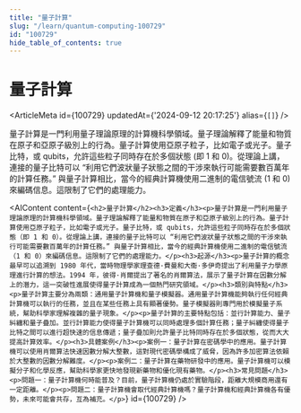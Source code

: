 ```yaml
---
title: "量子計算"
slug: "/learn/quantum-computing-100729"
id: "100729"
hide_table_of_contents: true
---
```



# 量子計算

<ArticleMeta id={100729} updatedAt={'2024-09-12 20:17:25'} alias={`[]`} />
<div className='border-solid border-b border-t-0 my-4 border-[var(--ifm-color-gray-300)]' />

量子計算是一門利用量子理論原理的計算機科學領域。量子理論解釋了能量和物質在原子和亞原子級別上的行為。量子計算使用亞原子粒子，比如電子或光子。量子比特，或 qubits，允許這些粒子同時存在於多個狀態 (即 1 和 0)。從理論上講，連接的量子比特可以 “利用它們波狀量子狀態之間的干涉來執行可能需要數百萬年的計算任務。” 與量子計算相比，當今的經典計算機使用二進制的電信號流 (1 和 0) 來編碼信息。這限制了它們的處理能力。

<AIContent content={`<h2>量子計算</h2><h3>定義</h3><p>量子計算是一門利用量子理論原理的計算機科學領域。量子理論解釋了能量和物質在原子和亞原子級別上的行為。量子計算使用亞原子粒子，比如電子或光子。量子比特，或 qubits，允許這些粒子同時存在於多個狀態（即 1 和 0）。從理論上講，連接的量子比特可以 “利用它們波狀量子狀態之間的干涉來執行可能需要數百萬年的計算任務。” 與量子計算相比，當今的經典計算機使用二進制的電信號流（1 和 0）來編碼信息。這限制了它們的處理能力。</p><h3>起源</h3><p>量子計算的概念最早可以追溯到 1980 年代，當時物理學家理查德·費曼和大衞·多伊奇提出了利用量子力學原理進行計算的想法。1994 年，彼得·肖爾提出了著名的肖爾算法，展示了量子計算在因數分解上的潛力，這一突破性進展使得量子計算成為一個熱門研究領域。</p><h3>類別與特點</h3><p>量子計算主要分為兩類：通用量子計算機和量子模擬器。通用量子計算機能夠執行任何經典計算機可以執行的任務，並且在某些任務上具有顯著優勢。量子模擬器則專門用於模擬量子系統，幫助科學家理解複雜的量子現象。</p><p>量子計算的主要特點包括：並行計算能力、量子糾纏和量子疊加。並行計算能力使得量子計算機可以同時處理多個計算任務；量子糾纏使得量子比特之間可以進行超快速的信息傳遞；量子疊加則允許量子比特同時存在於多個狀態，從而大大提高計算效率。</p><h3>具體案例</h3><p>案例一：量子計算在密碼學中的應用。量子計算機可以使用肖爾算法快速因數分解大整數，這對現代密碼學構成了威脅，因為許多加密算法依賴於大整數的因數分解難度。</p><p>案例二：量子計算在藥物研發中的應用。量子計算機可以模擬分子和化學反應，幫助科學家更快地發現新藥物和優化現有藥物。</p><h3>常見問題</h3><p>問題一：量子計算機何時能普及？目前，量子計算機仍處於實驗階段，距離大規模商用還有一定距離。</p><p>問題二：量子計算機會取代經典計算機嗎？量子計算機和經典計算機各有優勢，未來可能會共存，互為補充。</p>`} id={100729} />
